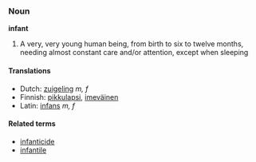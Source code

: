 ===Noun===
'''infant'''

#A very, very young human being, from birth to six to twelve months, needing almost constant care and/or attention, except when sleeping

====Translations====
*Dutch: [[zuigeling]] ''m, f''
*Finnish: [[pikkulapsi]], [[imeväinen]]
*Latin: [[infans]] ''m, f''

====Related terms====
*[[infanticide]]
*[[infantile]]